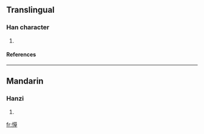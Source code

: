 ==Translingual==
===Han character===
{{Han char|rn=61|rad=心|as=10|sn=13|four=|canj=心廿日十 (PTAJ)}}
# {{defn|Han|sort=心10}}
====References====
{{Han ref|kx=0396.440|dkj=11021|dj=0735.320|hdz=42326.050|uh=613A|ud=24890}}

----
==Mandarin==
===Hanzi===
{{cmn-hanzi|pin=[[cǎo]] (cao3)|wg=ts'ao<sup>3</sup>}}
# {{defn|Mandarin}}

[[fr:愺]]